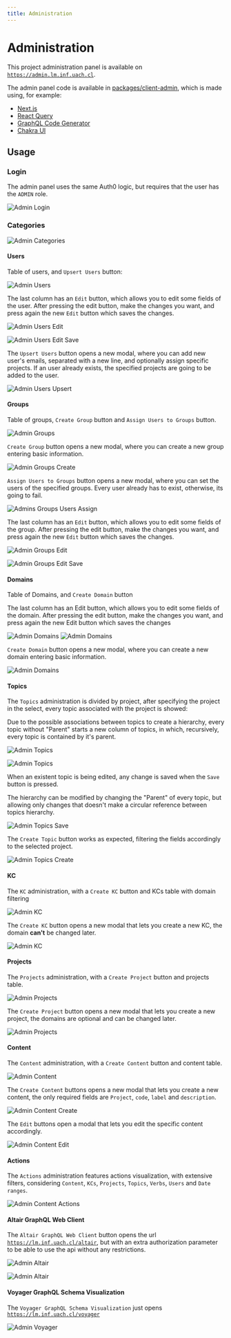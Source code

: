 ```yaml
---
title: Administration
---
```


# Administration

This project administration panel is available on [`https://admin.lm.inf.uach.cl`](https://admin.lm.inf.uach.cl).

The admin panel code is available in [packages/client-admin](https://github.com/PabloSzx/learner-model-gql/tree/main/packages/client-admin), which is made using, for example:

- [Next.js](https://nextjs.org/)
- [React Query](https://react-query.tanstack.com/)
- [GraphQL Code Generator](https://www.graphql-code-generator.com/)
- [Chakra UI](https://chakra-ui.com/)

## Usage

### Login

The admin panel uses the same Auth0 logic, but requires that the user has the `ADMIN` role.

![Admin Login](/admin-1.png)

### Categories

![Admin Categories](/admin-2.png)

#### Users

Table of users, and `Upsert Users` button:

![Admin Users](/admin-3.png)

The last column has an `Edit` button, which allows you to edit some fields of the user. After pressing the edit button, make the changes you want, and press again the new `Edit` button which saves the changes.

![Admin Users Edit](/admin-4.png)

![Admin Users Edit Save](/admin-5.png)

The `Upsert Users` button opens a new modal, where you can add new user's emails, separated with a new line, and optionally assign specific projects. If an user already exists, the specified projects are going to be added to the user.

![Admin Users Upsert](/admin-6.png)

#### Groups

Table of groups, `Create Group` button and `Assign Users to Groups` button.

![Admin Groups](/admin-7.png)

`Create Group` button opens a new modal, where you can create a new group entering basic information.

![Admin Groups Create](/admin-8.png)

`Assign Users to Groups` button opens a new modal, where you can set the users of the specified groups. Every user already has to exist, otherwise, its going to fail.

![Admins Groups Users Assign](/admin-9.png)

The last column has an `Edit` button, which allows you to edit some fields of the group. After pressing the edit button, make the changes you want, and press again the new `Edit` button which saves the changes.

![Admin Groups Edit](/admin-10.png)

![Admin Groups Edit Save](/admin-11.png)

#### Domains

Table of Domains, and `Create Domain` button

The last column has an Edit button, which allows you to edit some fields of the domain. After pressing the edit button, make the changes you want, and press again the new Edit button which saves the changes

![Admin Domains](/admin-12.png)
![Admin Domains](/admin-14.png)

`Create Domain` button opens a new modal, where you can create a new domain entering basic information.

![Admin Domains](/admin-13.png)

#### Topics

The `Topics` administration is divided by project, after specifying the project in the select, every topic associated with the project is showed:

Due to the possible associations between topics to create a hierarchy, every topic without "Parent" starts a new column of topics, in which, recursively, every topic is contained by it's parent.

![Admin Topics](/admin-topics-1.png)

![Admin Topics](/admin-topics-2.png)

When an existent topic is being edited, any change is saved when the `Save` button is pressed.

The hierarchy can be modified by changing the "Parent" of every topic, but allowing only changes that doesn't make a circular reference between topics hierarchy.

![Admin Topics Save](/admin-topics-3.png)

The `Create Topic` button works as expected, filtering the fields accordingly to the selected project.

![Admin Topics Create](/admin-topics-4.png)

#### KC

The `KC` administration, with a `Create KC` button and KCs table with domain filtering

![Admin KC](/admin-kc-1.png)

The `Create KC` button opens a new modal that lets you create a new KC, the domain **can't** be changed later.

![Admin KC](/admin-kc-2.png)

#### Projects

The `Projects` administration, with a `Create Project` button and projects table.

![Admin Projects](/admin-projects-1.png)

The `Create Project` button opens a new modal that lets you create a new project, the domains are optional and can be changed later.

![Admin Projects](/admin-projects-2.png)

#### Content

The `Content` administration, with a `Create Content` button and content table.

![Admin Content](/admin-content-1.png)

The `Create Content` buttons opens a new modal that lets you create a new content, the only required fields are `Project`, `code`, `label` and `description`.

![Admin Content Create](/admin-content-2.png)

The `Edit` buttons open a modal that lets you edit the specific content accordingly.

![Admin Content Edit](/admin-content-3.png)

#### Actions

The `Actions` administration features actions visualization, with extensive filters, considering `Content`, `KCs`, `Projects`, `Topics`, `Verbs`, `Users` and `Date ranges`.

![Admin Content Actions](/admin-actions-1.png)

#### Altair GraphQL Web Client

The `Altair GraphQL Web Client` button opens the url [`https://lm.inf.uach.cl/altair`](https://lm.inf.uach.cl/altair), but with an extra authorization parameter to be able to use the api without any restrictions.

![Admin Altair](/admin-altair-1.png)

![Admin Altair](/admin-altair-2.png)

#### Voyager GraphQL Schema Visualization

The `Voyager GraphQL Schema Visualization` just opens [`https://lm.inf.uach.cl/voyager`](https://lm.inf.uach.cl/voyager)

![Admin Voyager](/admin-voyager.png)
